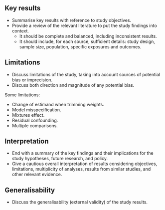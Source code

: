 ## Key results {#sec-disc-res-key}

- Summarise key results with reference to study objectives.
- Provide a review of the relevant literature to put the study findings into context.
  - It should be complete and balanced, including inconsistent results.
  - It should include, for each source, sufficient details: study design, sample size, population, specific exposures and outcomes.

## Limitations {#sec-limitations}

- Discuss limitations of the study, taking into account sources of potential bias or imprecision.
- Discuss both direction and magnitude of any potential bias.

Some limitations:

- Change of estimand when trimming weights.
- Model misspecification.
- Mixtures effect.
- Residual confounding.
- Multiple comparisons.

## Interpretation {#sec-interpretation}

- End with a summary of the key findings and their implications for the study hypotheses, future research, and policy.
- Give a cautious overall interpretation of results considering objectives, limitations, multiplicity of analyses, results from similar studies, and other relevant evidence.

## Generalisability {#sec-general}

- Discuss the generalisability (external validity) of the study results.
